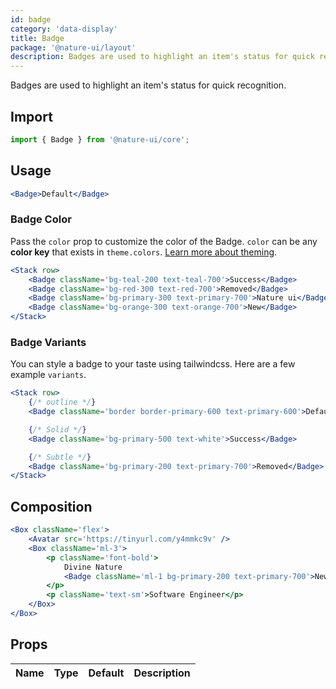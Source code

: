 ```yaml
---
id: badge
category: 'data-display'
title: Badge
package: '@nature-ui/layout'
description: Badges are used to highlight an item's status for quick recognition.
---
```


Badges are used to highlight an item's status for quick recognition.

## Import

```js
import { Badge } from '@nature-ui/core';
```

## Usage

```jsx
<Badge>Default</Badge>
```

### Badge Color

Pass the `color` prop to customize the color of the Badge. `color` can be any
**color key** that exists in `theme.colors`.
[Learn more about theming](/docs/theming/theme).

```jsx
<Stack row>
	<Badge className='bg-teal-200 text-teal-700'>Success</Badge>
	<Badge className='bg-red-300 text-red-700'>Removed</Badge>
	<Badge className='bg-primary-300 text-primary-700'>Nature ui</Badge>
	<Badge className='bg-orange-300 text-orange-700'>New</Badge>
</Stack>
```

### Badge Variants

You can style a badge to your taste using tailwindcss. Here are a few example `variants`.

```jsx
<Stack row>
	{/* outline */}
	<Badge className='border border-primary-600 text-primary-600'>Default</Badge>

	{/* Solid */}
	<Badge className='bg-primary-500 text-white'>Success</Badge>

	{/* Subtle */}
	<Badge className='bg-primary-200 text-primary-700'>Removed</Badge>
</Stack>
```

## Composition

```jsx
<Box className='flex'>
	<Avatar src='https://tinyurl.com/y4mmkc9v' />
	<Box className='ml-3'>
		<p className='font-bold'>
			Divine Nature
			<Badge className='ml-1 bg-primary-200 text-primary-700'>New</Badge>
		</p>
		<p className='text-sm'>Software Engineer</p>
	</Box>
</Box>
```

## Props

| Name | Type | Default | Description |
| ---- | ---- | ------- | ----------- |

